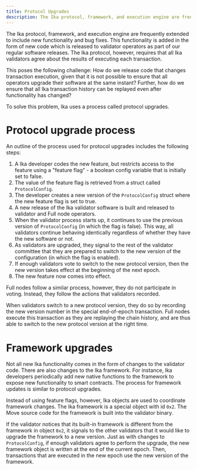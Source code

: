 ```yaml
---
title: Protocol Upgrades
description: The Ika protocol, framework, and execution engine are frequently extended to include new functionality and bug fixes. The process to upgrade the network ensures clients use the same source.
---
```


The Ika protocol, framework, and execution engine are frequently extended to include new functionality and bug fixes. This functionality is added in the form of new code which is released to validator operators as part of our regular software releases. The Ika protocol, however, requires that all Ika validators agree about the results of executing each transaction. 

This poses the following challenge: How do we release code that changes transaction execution, given that it is not possible to ensure that all operators upgrade their software at the same instant? Further, how do we ensure that all Ika transaction history can be replayed even after functionality has changed?

To solve this problem, Ika uses a process called protocol upgrades.

# Protocol upgrade process

An outline of the process used for protocol upgrades includes the following steps:

1. A Ika developer codes the new feature, but restricts access to the feature using a "feature flag"  - a boolean config variable that is initially set to false.
1. The value of the feature flag is retrieved from a struct called `ProtocolConfig`.
1. The developer creates a new version of the `ProtocolConfig` struct where the new feature flag is set to true.
1. A new release of the Ika validator software is built and released to validator and Full node operators.
1. When the validator process starts up, it continues to use the previous version of `ProtocolConfig` (in which the flag is false). This way, all validators continue behaving identically regardless of whether they have the new software or not.
1. As validators are upgraded, they signal to the rest of the validator committee that they are prepared to switch to the new version of the configuration (in which the flag is enabled).
1. If enough validators vote to switch to the new protocol version, then the new version takes effect at the beginning of the next epoch.
1. The new feature now comes into effect.

Full nodes follow a similar process, however, they do not participate in voting. Instead, they follow the actions that validators recorded. 

When validators switch to a new protocol version, they do so by recording the new version number in the special end-of-epoch transaction. Full nodes execute this transaction as they are replaying the chain history, and are thus able to switch to the new protocol version at the right time.

# Framework upgrades

Not all new Ika functionality comes in the form of changes to the validator code. There are also changes to the Ika framework. For instance, Ika developers periodically add new native functions to the framework to expose new functionality to smart contracts. The process for framework updates is similar to protocol upgrades.

Instead of using feature flags, however, Ika objects are used to coordinate framework changes. The Ika framework is a special object with id `0x2`.
The Move source code for the framework is built into the validator binary.

If the validator notices that its built-in framework is different from the framework in object `0x2`, it signals to the other validators that it would like to upgrade the framework to a new version. Just as with changes to `ProtocolConfig`, if enough validators agree to perform the upgrade, the new framework object is written at the end of the current epoch. Then, transactions that are executed in the new epoch use the new version of the framework.

